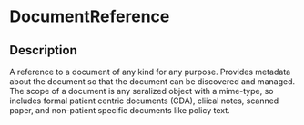 # DocumentReference
 ## Description 
 A reference to a document of any kind for any purpose. Provides metadata about the document so that the document can be discovered and managed. The scope of a document is any seralized object with a mime-type, so includes formal patient centric documents (CDA), cliical notes, scanned paper, and non-patient specific documents like policy text.